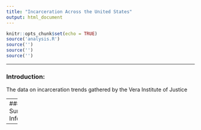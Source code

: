```yaml
---
title: "Incarceration Across the United States"
output: html_document
---
```


```r
knitr::opts_chunk$set(echo = TRUE)
source('analysis.R')
source('')
source('')
source('')
```
---

### Introduction:
The data on incarceration trends gathered by the Vera Institute of Justice 

---
### Summary Information:

---


